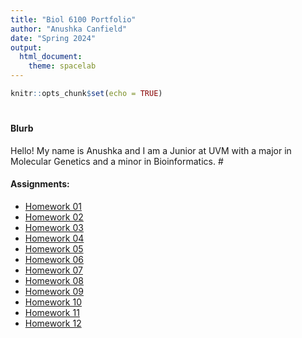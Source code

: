 ```yaml
---
title: "Biol 6100 Portfolio"
author: "Anushka Canfield"
date: "Spring 2024"
output: 
  html_document: 
    theme: spacelab
---
```


```r
knitr::opts_chunk$set(echo = TRUE)
```
#

#### **Blurb**

Hello! My name is Anushka and I am a Junior at UVM with a major in Molecular Genetics and a minor in Bioinformatics.
#

#### **Assignments:**
- [Homework 01]()
- [Homework 02](homework_02.html)
- [Homework 03](homework_03.html)
- [Homework 04](homework_04.html)
- [Homework 05](homework_5.html)
- [Homework 06](homework_06.html)
- [Homework 07](homework_7.html)
- [Homework 08](homework_8.html)
- [Homework 09](homework_09.html)
- [Homework 10](homework_10.html)
- [Homework 11](homeowork_11.rmd)
- [Homework 12](homework_12.html)






